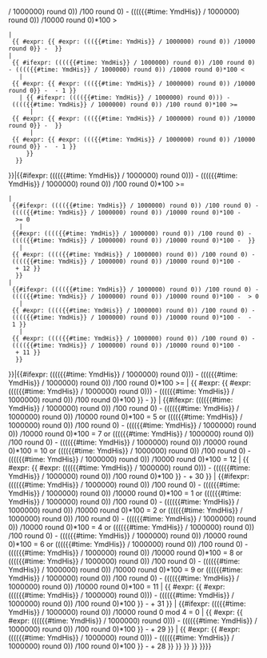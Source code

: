 {{For year month day/Exp|{{ #ifexpr: (((({{#time: YmdHis}} / 1000000) round 0)) /100 round 0) - (((({{#time: YmdHis}} / 1000000) round 0)) /10000 round 0)*100 > {{{month|12}}}
 | {{ #expr: {{ #expr: ((({{#time: YmdHis}} / 1000000) round 0)) /10000 round 0}} - {{{year|2005}}} }}
 | {{ #ifexpr: (((({{#time: YmdHis}} / 1000000) round 0)) /100 round 0) - (((({{#time: YmdHis}} / 1000000) round 0)) /10000 round 0)*100 < {{{month|12}}}
    | {{ #expr: {{ #expr: ((({{#time: YmdHis}} / 1000000) round 0)) /10000 round 0}} - {{{year|2005}}} - 1 }}
    | {{ #ifexpr: (((({{#time: YmdHis}} / 1000000) round 0))) - (((({{#time: YmdHis}} / 1000000) round 0)) /100 round 0)*100 >= {{{day|31}}}
       | {{ #expr: {{ #expr: ((({{#time: YmdHis}} / 1000000) round 0)) /10000 round 0}} - {{{year|2005}}} }}
       | {{ #expr: {{ #expr: ((({{#time: YmdHis}} / 1000000) round 0)) /10000 round 0}} - {{{year|2005}}} - 1 }}
      }}
   }}
}}|{{#ifexpr: (((({{#time: YmdHis}} / 1000000) round 0))) - (((({{#time: YmdHis}} / 1000000) round 0)) /100 round 0)*100 >= {{{day|31}}}
 | {{#ifexpr: (((({{#time: YmdHis}} / 1000000) round 0)) /100 round 0) - (((({{#time: YmdHis}} / 1000000) round 0)) /10000 round 0)*100 - {{{month|31}}} >= 0
    | {{#expr: (((({{#time: YmdHis}} / 1000000) round 0)) /100 round 0) - (((({{#time: YmdHis}} / 1000000) round 0)) /10000 round 0)*100 - {{{month|12}}} }}
    | {{ #expr: (((({{#time: YmdHis}} / 1000000) round 0)) /100 round 0) - (((({{#time: YmdHis}} / 1000000) round 0)) /10000 round 0)*100 - {{{month|12}}} + 12 }}
   }}
 | {{#ifexpr: (((({{#time: YmdHis}} / 1000000) round 0)) /100 round 0) - (((({{#time: YmdHis}} / 1000000) round 0)) /10000 round 0)*100 - {{{month|31}}} > 0
    | {{ #expr: (((({{#time: YmdHis}} / 1000000) round 0)) /100 round 0) - (((({{#time: YmdHis}} / 1000000) round 0)) /10000 round 0)*100 - {{{month|12}}} - 1 }}
    | {{ #expr: (((({{#time: YmdHis}} / 1000000) round 0)) /100 round 0) - (((({{#time: YmdHis}} / 1000000) round 0)) /10000 round 0)*100 - {{{month|12}}} + 11 }}
   }}
}}|{{#ifexpr: (((({{#time: YmdHis}} / 1000000) round 0))) - (((({{#time: YmdHis}} / 1000000) round 0)) /100 round 0)*100 >= {{{day|31}}} | {{ #expr: {{ #expr: (((({{#time: YmdHis}} / 1000000) round 0))) - (((({{#time: YmdHis}} / 1000000) round 0)) /100 round 0)*100 }} - {{{day|31}}} }} | {{#ifexpr: (((({{#time: YmdHis}} / 1000000) round 0)) /100 round 0) - (((({{#time: YmdHis}} / 1000000) round 0)) /10000 round 0)*100 = 5 or (((({{#time: YmdHis}} / 1000000) round 0)) /100 round 0) - (((({{#time: YmdHis}} / 1000000) round 0)) /10000 round 0)*100 = 7 or (((({{#time: YmdHis}} / 1000000) round 0)) /100 round 0) - (((({{#time: YmdHis}} / 1000000) round 0)) /10000 round 0)*100 = 10 or (((({{#time: YmdHis}} / 1000000) round 0)) /100 round 0) - (((({{#time: YmdHis}} / 1000000) round 0)) /10000 round 0)*100 = 12 | {{ #expr: {{ #expr: (((({{#time: YmdHis}} / 1000000) round 0))) - (((({{#time: YmdHis}} / 1000000) round 0)) /100 round 0)*100 }} - {{{day|31}}} + 30 }} | {{#ifexpr: (((({{#time: YmdHis}} / 1000000) round 0)) /100 round 0) - (((({{#time: YmdHis}} / 1000000) round 0)) /10000 round 0)*100 = 1 or (((({{#time: YmdHis}} / 1000000) round 0)) /100 round 0) - (((({{#time: YmdHis}} / 1000000) round 0)) /10000 round 0)*100 = 2 or (((({{#time: YmdHis}} / 1000000) round 0)) /100 round 0) - (((({{#time: YmdHis}} / 1000000) round 0)) /10000 round 0)*100 = 4 or (((({{#time: YmdHis}} / 1000000) round 0)) /100 round 0) - (((({{#time: YmdHis}} / 1000000) round 0)) /10000 round 0)*100 = 6 or (((({{#time: YmdHis}} / 1000000) round 0)) /100 round 0) - (((({{#time: YmdHis}} / 1000000) round 0)) /10000 round 0)*100 = 8 or (((({{#time: YmdHis}} / 1000000) round 0)) /100 round 0) - (((({{#time: YmdHis}} / 1000000) round 0)) /10000 round 0)*100 = 9 or (((({{#time: YmdHis}} / 1000000) round 0)) /100 round 0) - (((({{#time: YmdHis}} / 1000000) round 0)) /10000 round 0)*100 = 11 | {{ #expr: {{ #expr: (((({{#time: YmdHis}} / 1000000) round 0))) - (((({{#time: YmdHis}} / 1000000) round 0)) /100 round 0)*100 }} - {{{day|31}}} + 31 }} | {{#ifexpr: ((({{#time: YmdHis}} / 1000000) round 0)) /10000 round 0 mod 4 = 0 | {{ #expr: {{ #expr: (((({{#time: YmdHis}} / 1000000) round 0))) - (((({{#time: YmdHis}} / 1000000) round 0)) /100 round 0)*100 }} - {{{day|31}}} + 29 }} | {{ #expr: {{ #expr: (((({{#time: YmdHis}} / 1000000) round 0))) - (((({{#time: YmdHis}} / 1000000) round 0)) /100 round 0)*100 }} - {{{day|31}}} + 28 }} }} }} }} }}}}<noinclude>
{{Documentation}}
</noinclude>